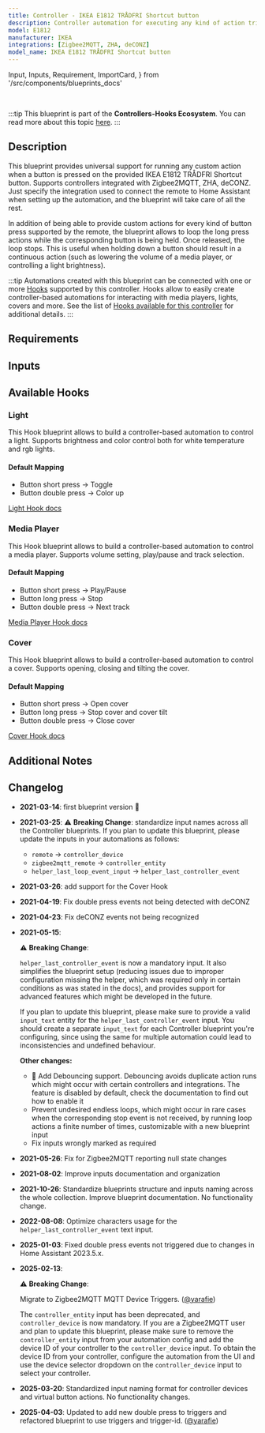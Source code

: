 ```yaml
---
title: Controller - IKEA E1812 TRÅDFRI Shortcut button
description: Controller automation for executing any kind of action triggered by the provided IKEA E1812 TRÅDFRI Shortcut button. Supports Zigbee2MQTT, ZHA, deCONZ.
model: E1812
manufacturer: IKEA
integrations: [Zigbee2MQTT, ZHA, deCONZ]
model_name: IKEA E1812 TRÅDFRI Shortcut button
---
```


  Input,
  Inputs,
  Requirement,
  ImportCard,
} from '/src/components/blueprints_docs'

<ImportCard id='ikea_e1812' category='controllers' />

<br />

:::tip
This blueprint is part of the **Controllers-Hooks Ecosystem**. You can read more about this topic [here](/docs/controllers-hooks-ecosystem).
:::

## Description

This blueprint provides universal support for running any custom action when a button is pressed on the provided IKEA E1812 TRÅDFRI Shortcut button. Supports controllers integrated with Zigbee2MQTT, ZHA, deCONZ. Just specify the integration used to connect the remote to Home Assistant when setting up the automation, and the blueprint will take care of all the rest.

In addition of being able to provide custom actions for every kind of button press supported by the remote, the blueprint allows to loop the long press actions while the corresponding button is being held. Once released, the loop stops. This is useful when holding down a button should result in a continuous action (such as lowering the volume of a media player, or controlling a light brightness).

:::tip
Automations created with this blueprint can be connected with one or more [Hooks](/docs/blueprints/hooks) supported by this controller.
Hooks allow to easily create controller-based automations for interacting with media players, lights, covers and more. See the list of [Hooks available for this controller](/docs/blueprints/controllers/ikea_e1812#available-hooks) for additional details.
:::

## Requirements

<Requirement id='zigbee2mqtt' />
<Requirement id='zha' />
<Requirement id='deconz' />

## Inputs

<Inputs category='controllers' id='ikea_e1812' />

## Available Hooks

### Light

This Hook blueprint allows to build a controller-based automation to control a light. Supports brightness and color control both for white temperature and rgb lights.

#### Default Mapping

- Button short press -> Toggle
- Button double press -> Color up

[Light Hook docs](/docs/blueprints/hooks/light)

### Media Player

This Hook blueprint allows to build a controller-based automation to control a media player. Supports volume setting, play/pause and track selection.

#### Default Mapping

- Button short press -> Play/Pause
- Button long press -> Stop
- Button double press -> Next track

[Media Player Hook docs](/docs/blueprints/hooks/media_player)

### Cover

This Hook blueprint allows to build a controller-based automation to control a cover. Supports opening, closing and tilting the cover.

#### Default Mapping

- Button short press -> Open cover
- Button long press -> Stop cover and cover tilt
- Button double press -> Close cover

[Cover Hook docs](/docs/blueprints/hooks/cover)

## Additional Notes

## Changelog

- **2021-03-14**: first blueprint version :tada:
- **2021-03-25**: :warning: **Breaking Change**: standardize input names across all the Controller blueprints.
  If you plan to update this blueprint, please update the inputs in your automations as follows:
  - `remote` -> `controller_device`
  - `zigbee2mqtt_remote` -> `controller_entity`
  - `helper_last_loop_event_input` -> `helper_last_controller_event`
- **2021-03-26**: add support for the Cover Hook
- **2021-04-19**: Fix double press events not being detected with deCONZ
- **2021-04-23**: Fix deCONZ events not being recognized
- **2021-05-15**:

  :warning: **Breaking Change**:

  `helper_last_controller_event` is now a mandatory input. It also simplifies the blueprint setup (reducing issues due to improper configuration missing the helper, which was required only in certain conditions as was stated in the docs), and provides support for advanced features which might be developed in the future.

  If you plan to update this blueprint, please make sure to provide a valid `input_text` entity for the `helper_last_controller_event` input. You should create a separate `input_text` for each Controller blueprint you're configuring, since using the same for multiple automation could lead to inconsistencies and undefined behaviour.

  **Other changes:**

  - :tada: Add Debouncing support. Debouncing avoids duplicate action runs which might occur with certain controllers and integrations. The feature is disabled by default, check the documentation to find out how to enable it
  - Prevent undesired endless loops, which might occur in rare cases when the corresponding stop event is not received, by running loop actions a finite number of times, customizable with a new blueprint input
  - Fix inputs wrongly marked as required

- **2021-05-26**: Fix for Zigbee2MQTT reporting null state changes
- **2021-08-02**: Improve inputs documentation and organization
- **2021-10-26**: Standardize blueprints structure and inputs naming across the whole collection. Improve blueprint documentation. No functionality change.
- **2022-08-08**: Optimize characters usage for the `helper_last_controller_event` text input.
- **2025-01-03**: Fixed double press events not triggered due to changes in Home Assistant 2023.5.x.
- **2025-02-13**:

  :warning: **Breaking Change**:

  Migrate to Zigbee2MQTT MQTT Device Triggers. ([@yarafie](https://github.com/yarafie))

  The `controller_entity` input has been deprecated, and `controller_device` is now mandatory.
  If you are a Zigbee2MQTT user and plan to update this blueprint, please make sure to remove the `controller_entity` input from your automation config and add the device ID of your controller to the `controller_device` input.
  To obtain the device ID from your controller, configure the automation from the UI and use the device selector dropdown on the `controller_device` input to select your controller.

- **2025-03-20**: Standardized input naming format for controller devices and virtual button actions. No functionality changes.
- **2025-04-03**: Updated to add new double press to triggers and refactored blueprint to use triggers and trigger-id. ([@yarafie](https://github.com/yarafie))
